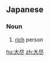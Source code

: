 ==Japanese==
{{ja-kanjitab|だい|じん|yomi=o}}

===Noun===
{{ja-noun|だいじん}}

# [[rich]] person

[[hu:大尽]]
[[zh:大尽]]